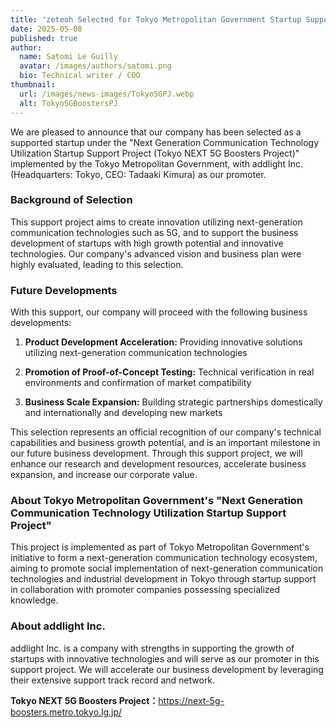 ```yaml
---
title: 'zeteoh Selected for Tokyo Metropolitan Government Startup Support Program'
date: 2025-05-08
published: true
author:
  name: Satomi Le Guilly
  avatar: /images/authors/satomi.png
  bio: Technical writer / COO
thumbnail:
  url: /images/news-images/Tokyo5GPJ.webp
  alt: Tokyo5GBoostersPJ
---
```


We are pleased to announce that our company has been selected as a supported startup under the "Next Generation Communication Technology Utilization Startup Support Project (Tokyo NEXT 5G Boosters Project)" implemented by the Tokyo Metropolitan Government, with addlight Inc. (Headquarters: Tokyo, CEO: Tadaaki Kimura) as our promoter.

### Background of Selection

This support project aims to create innovation utilizing next-generation communication technologies such as 5G, and to support the business development of startups with high growth potential and innovative technologies. Our company's advanced vision and business plan were highly evaluated, leading to this selection.

### Future Developments
With this support, our company will proceed with the following business developments:

1. **Product Development Acceleration:**
Providing innovative solutions utilizing next-generation communication technologies

2. **Promotion of Proof-of-Concept Testing:**
Technical verification in real environments and confirmation of market compatibility

3. **Business Scale Expansion:**
Building strategic partnerships domestically and internationally and developing new markets

This selection represents an official recognition of our company's technical capabilities and business growth potential, and is an important milestone in our future business development. Through this support project, we will enhance our research and development resources, accelerate business expansion, and increase our corporate value.

### About Tokyo Metropolitan Government's "Next Generation Communication Technology Utilization Startup Support Project"
This project is implemented as part of Tokyo Metropolitan Government's initiative to form a next-generation communication technology ecosystem, aiming to promote social implementation of next-generation communication technologies and industrial development in Tokyo through startup support in collaboration with promoter companies possessing specialized knowledge.

### About addlight Inc.
addlight Inc. is a company with strengths in supporting the growth of startups with innovative technologies and will serve as our promoter in this support project. We will accelerate our business development by leveraging their extensive support track record and network.

**Tokyo NEXT 5G Boosters Project：**<a href="https://next-5g-boosters.metro.tokyo.lg.jp/" target="_blank" rel="noopener noreferrer">https://next-5g-boosters.metro.tokyo.lg.jp/</a>
